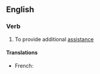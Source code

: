 ==English==

===Verb===
{{en-verb|inf=to [[help]] [[out]]|helps out|helping out|helped out}}

# To provide additional [[assistance]]

====Translations====
{{trans-top}}
* French: {{t+|fr|dépanner}}
{{trans-mid}}
{{trans-bottom}}